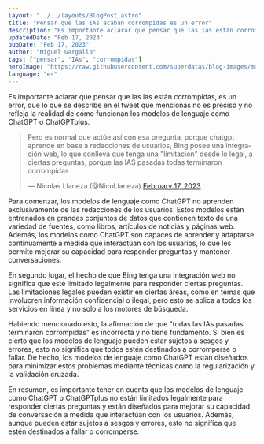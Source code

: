 ```yaml
---
layout: "../../layouts/BlogPost.astro"
title: "Pensar que las IAs acaban corrompidas es un error"
description: "Es importante aclarar que pensar que las ias están corrompidas, es un error, que lo que se describe en el tweet que mencionas no es preciso y no refleja la realidad de cómo funcionan los modelos de lenguaje como ChatGPT o ChatGPTplus."
updatedDate: "Feb 17, 2023"
pubDate: "Feb 17, 2023"
author: "Miguel Gargallo"
tags: ["pensar", "IAs", "corrompidas"]
heroImage: "https://raw.githubusercontent.com/superdatas/blog-images/main/ai-advancement-science.png"
language: "es"
---
```


Es importante aclarar que pensar que las ias están corrompidas, es un error, que lo que se describe en el tweet que mencionas no es preciso y no refleja la realidad de cómo funcionan los modelos de lenguaje como ChatGPT o ChatGPTplus.

<blockquote class="twitter-tweet"><p lang="es" dir="ltr">Pero es normal que actúe así con esa pregunta, porque chatgpt aprende en base a redacciones de usuarios, Bing posee una integración web, lo que conlleva que tenga una &quot;limitacion&quot; desde lo legal, a ciertas preguntas, porque las IAS pasadas todas terminaron corrompidas</p>&mdash; Nicolas Llaneza (@NicoLlaneza) <a href="https://twitter.com/NicoLlaneza/status/1626558050172653568?ref_src=twsrc%5Etfw">February 17, 2023</a></blockquote> <script async src="https://platform.twitter.com/widgets.js" charset="utf-8"></script> 

Para comenzar, los modelos de lenguaje como ChatGPT no aprenden exclusivamente de las redacciones de los usuarios. Estos modelos están entrenados en grandes conjuntos de datos que contienen texto de una variedad de fuentes, como libros, artículos de noticias y páginas web. Además, los modelos como ChatGPT son capaces de aprender y adaptarse continuamente a medida que interactúan con los usuarios, lo que les permite mejorar su capacidad para responder preguntas y mantener conversaciones.

En segundo lugar, el hecho de que Bing tenga una integración web no significa que esté limitado legalmente para responder ciertas preguntas. Las limitaciones legales pueden existir en ciertas áreas, como en temas que involucren información confidencial o ilegal, pero esto se aplica a todos los servicios en línea y no solo a los motores de búsqueda.

Habiendo mencionado esto, la afirmación de que "todas las IAs pasadas terminaron corrompidas" es incorrecta y no tiene fundamento. Si bien es cierto que los modelos de lenguaje pueden estar sujetos a sesgos y errores, esto no significa que todos estén destinados a corromperse o fallar. De hecho, los modelos de lenguaje como ChatGPT están diseñados para minimizar estos problemas mediante técnicas como la regularización y la validación cruzada.

En resumen, es importante tener en cuenta que los modelos de lenguaje como ChatGPT o ChatGPTplus no están limitados legalmente para responder ciertas preguntas y están diseñados para mejorar su capacidad de conversación a medida que interactúan con los usuarios. Además, aunque pueden estar sujetos a sesgos y errores, esto no significa que estén destinados a fallar o corromperse.